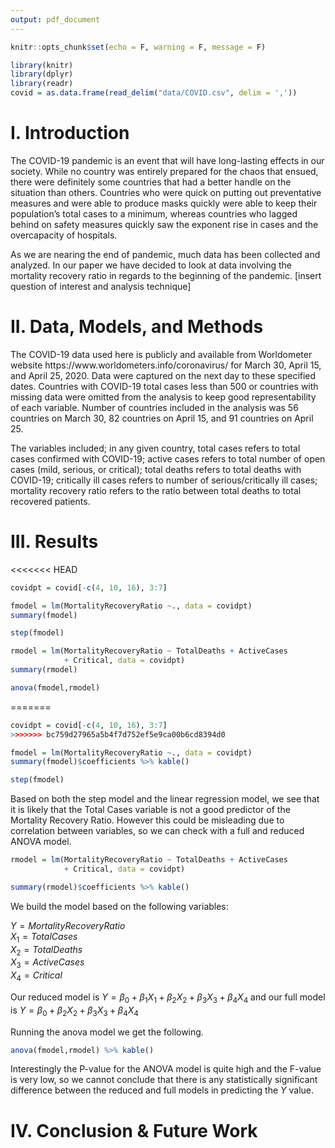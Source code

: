 ```yaml
---
output: pdf_document
---
```


```r
knitr::opts_chunk$set(echo = F, warning = F, message = F)
```

\begin{center}
\vspace*{10\baselineskip}
\LARGE{\textbf{COVID-19 Data Analysis}}\\
\vspace*{19\baselineskip}
\normalsize{Trevor Carpenter, Christina De Cesaris, Michelle Tran}\\
STA 135: Multivariate Data Analysis\\
Professor Maxime Pouokam\\
University of California, Davis\\
June 7, 2021
\end{center}

\clearpage

```r
library(knitr)
library(dplyr)
library(readr)
covid = as.data.frame(read_delim("data/COVID.csv", delim = ','))
```

# I. Introduction
The COVID-19 pandemic is an event that will have long-lasting effects in our society. While no country was entirely prepared for the chaos that ensued, there were definitely some countries that had a better handle on the situation than others. Countries who were quick on putting out preventative measures and were able to produce masks quickly were able to keep their population's total cases to a minimum, whereas countries who lagged behind on safety measures quickly saw the exponent rise in cases and the overcapacity of hospitals. 

As we are nearing the end of pandemic, much data has been collected and analyzed. In our paper we have decided to look at data involving the mortality recovery ratio in regards to the beginning of the pandemic. [insert question of interest and analysis technique]

# II. Data, Models, and Methods
The COVID-19 data used here is publicly and available from Worldometer website https://www.worldometers.info/coronavirus/ for March 30, April 15, and April 25, 2020. Data were captured on the next day to these specified dates. Countries with COVID-19 total cases less than 500 or countries with missing data were omitted from the analysis to keep good representability of each variable. Number of countries included in the analysis was 56 countries on March 30, 82 countries on April 15, and 91 countries on April 25.

The variables included; in any given country, total cases refers to total cases confirmed with COVID-19; active cases refers
to total number of open cases (mild, serious, or critical); total deaths refers to total deaths with COVID-19; critically ill
cases refers to number of serious/critically ill cases; mortality recovery ratio refers to the ratio between total deaths to total
recovered patients.



# III. Results
<<<<<<< HEAD
```r
covidpt = covid[-c(4, 10, 16), 3:7]

fmodel = lm(MortalityRecoveryRatio ~., data = covidpt)
summary(fmodel)

step(fmodel)

rmodel = lm(MortalityRecoveryRatio ~ TotalDeaths + ActiveCases 
            + Critical, data = covidpt)
summary(rmodel)

anova(fmodel,rmodel)
```
=======
```r
covidpt = covid[-c(4, 10, 16), 3:7]
>>>>>>> bc759d27965a5b4f7d752ef5e9ca00b6cd8394d0

fmodel = lm(MortalityRecoveryRatio ~., data = covidpt)
summary(fmodel)$coefficients %>% kable()
```
```r
step(fmodel)
```

Based on both the step model and the linear regression model, we see that it is likely that the Total Cases variable is not a good predictor of the Mortality Recovery Ratio. However this could be misleading due to correlation between variables, so we can check with a full and reduced ANOVA model.

```r
rmodel = lm(MortalityRecoveryRatio ~ TotalDeaths + ActiveCases 
            + Critical, data = covidpt)
```

```r
summary(rmodel)$coefficients %>% kable()
```

We build the model based on the following variables:

$Y = MortalityRecoveryRatio$ \
$X_1 = TotalCases$ \
$X_2 = TotalDeaths$ \
$X_3 = ActiveCases$\
$X_4 = Critical$\

Our reduced model is 
$Y = \beta_0 + \beta_1X_1 + \beta_2X_2 + \beta_3X_3 + \beta_4X_4$ 
and our full model is 
$Y = \beta_0 + \beta_2X_2 + \beta_3X_3 + \beta_4X_4$

Running the anova model we get the following.

```r
anova(fmodel,rmodel) %>% kable()
```

Interestingly the P-value for the ANOVA model is quite high and the F-value is very low, so we cannot conclude that there is any statistically significant difference between the reduced and full models in predicting the $Y$ value.



# IV. Conclusion & Future Work
































\clearpage

\subsection*{Appendix: R Script}

```r

```
